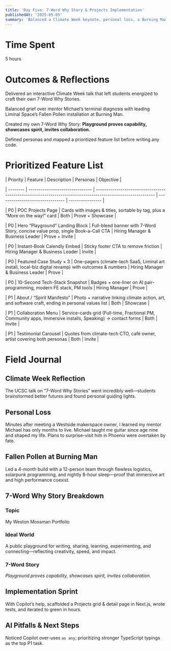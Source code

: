 ```yaml
---
title: 'Day Five: 7-Word Why Story & Projects Implementation'
publishedAt: '2025-05-05'
summary: 'Balanced a Climate Week keynote, personal loss, a Burning Man build, crafted a 7-Word Why Story, and shipped a feature-rich Projects grid with AI support.'
---
```


# Time Spent

5 hours

# Outcomes & Reflections

Delivered an interactive Climate Week talk that left students energized to craft their own 7-Word Why Stories.

Balanced grief over mentor Michael’s terminal diagnosis with leading Liminal Space’s Fallen Pollen installation at Burning Man.

Created my own 7-Word Why Story: **Playground proves capability, showcases spirit, invites collaboration.**

Defined personas and mapped a prioritized feature list before writing any code.

# Prioritized Feature List

| Priority | Feature | Description | Personas | Objective |

| -------- | ------------------------------- | ----------------------------------------------------------------------------------------------------------- | -------------------------------- | ---------------- |

| P0 | POC Projects Page | Cards with images & titles, sortable by tag, plus a “More on the way!” card | Both | Prove + Showcase |

| P0 | Hero “Playground” Landing Block | Full-bleed banner with 7-Word Story, concise value prop, single Book-a-Call CTA | Hiring Manager & Business Leader | Prove + Invite |

| P0 | Instant-Book Calendly Embed | Sticky footer CTA to remove friction | Hiring Manager & Business Leader | Invite |

| P0 | Featured Case Study × 3 | One-pagers (climate-tech SaaS, Liminal art install, local-biz digital revamp) with outcomes & numbers | Hiring Manager & Business Leader | Prove |

| P0 | 10-Second Tech-Stack Snapshot | Badges + one-liner on AI pair-programming, modern FE stack, PM tools | Hiring Manager | Prove |

| P1 | About / “Spirit Manifesto” | Photo + narrative linking climate action, art, and software craft, ending in personal values list | Both | Showcase |

| P1 | Collaboration Menu | Service-cards grid (Full-time, Fractional PM, Community apps, Immersive installs, Speaking) → contact forms | Both | Invite |

| P1 | Testimonial Carousel | Quotes from climate-tech CTO, café owner, artist covering both personas | Both | Invite |

# Field Journal

## Climate Week Reflection

The UCSC talk on “7-Word Why Stories” went incredibly well—students brainstormed better futures and found personal guiding lights.

## Personal Loss

Minutes after meeting a Westside makerspace owner, I learned my mentor Michael has only months to live. Michael taught me guitar since age nine and shaped my life. Plans to surprise-visit him in Phoenix were overtaken by fate.

## Fallen Pollen at Burning Man

Led a 4-month build with a 12-person team through flawless logistics, solarpunk programming, and nightly 8-hour sleep—proof that immersive art and high performance coexist.

## 7-Word Why Story Breakdown

### **Topic**

My Weston Mossman Portfolio

### **Ideal World**

A public playground for writing, sharing, learning, experimenting, and connecting—reflecting creativity, speed, and impact.

### **7-Word Story**

_Playground proves capability, showcases spirit, invites collaboration._

## Implementation Sprint

With Copilot’s help, scaffolded a Projects grid & detail page in Next.js, wrote tests, and iterated to green in hours.

## AI Pitfalls & Next Steps

Noticed Copilot over-uses `as any`; prioritizing stronger TypeScript typings as the top P1 task.
